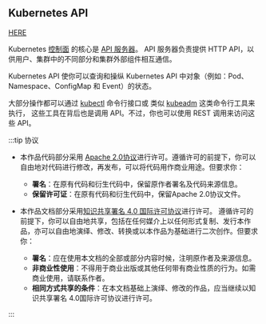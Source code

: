 ## Kubernetes API

[HERE](https://kubernetes.io/zh/docs/concepts/overview/kubernetes-api/)

Kubernetes [控制面](https://kubernetes.io/zh/docs/reference/glossary/?all=true#term-control-plane) 的核心是 [API 服务器](https://kubernetes.io/zh/docs/reference/command-line-tools-reference/kube-apiserver/)。 API 服务器负责提供 HTTP API，以供用户、集群中的不同部分和集群外部组件相互通信。

Kubernetes API 使你可以查询和操纵 Kubernetes API 中对象（例如：Pod、Namespace、ConfigMap 和 Event）的状态。

大部分操作都可以通过 [kubectl](https://kubernetes.io/zh/docs/reference/kubectl/overview/) 命令行接口或 类似 [kubeadm](https://kubernetes.io/zh/docs/reference/setup-tools/kubeadm/) 这类命令行工具来执行， 这些工具在背后也是调用 API。不过，你也可以使用 REST 调用来访问这些 API。

:::tip 协议

- 本作品代码部分采用 [Apache 2.0协议](https://www.apache.org/licenses/LICENSE-2.0)进行许可。遵循许可的前提下，你可以自由地对代码进行修改，再发布，可以将代码用作商业用途。但要求你：
  - **署名**：在原有代码和衍生代码中，保留原作者署名及代码来源信息。
  - **保留许可证**：在原有代码和衍生代码中，保留Apache 2.0协议文件。

- 本作品文档部分采用[知识共享署名 4.0 国际许可协议](http://creativecommons.org/licenses/by/4.0/)进行许可。 遵循许可的前提下，你可以自由地共享，包括在任何媒介上以任何形式复制、发行本作品，亦可以自由地演绎、修改、转换或以本作品为基础进行二次创作。但要求你：
  - **署名**：应在使用本文档的全部或部分内容时候，注明原作者及来源信息。
  - **非商业性使用**：不得用于商业出版或其他任何带有商业性质的行为。如需商业使用，请联系作者。
  - **相同方式共享的条件**：在本文档基础上演绎、修改的作品，应当继续以知识共享署名 4.0国际许可协议进行许可。

:::